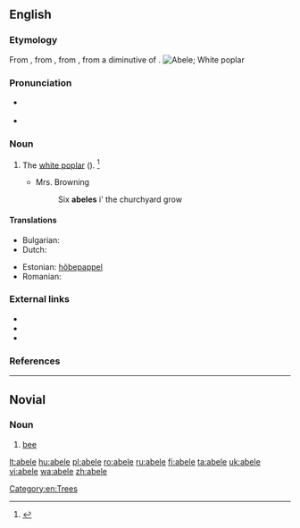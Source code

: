 {{also|Abele|ābele|ābelē}}
==English==
{{wikipedia|Populus alba}}

===Etymology===
From {{etyl|nl}} {{term|abeel|lang=nl}}, from {{etyl|dum}}, from {{etyl|roa-nor}} {{term|abiel|lang=roa-nor}}, from a diminutive of {{etyl|la}} {{term|albus||white|lang=la}}.
[[Image:Czajecice tree 20060812 1401.jpg|thumb|Abele; White poplar]]

===Pronunciation===
* {{a|RP}} {{IPA|/əˈbiːl/|/ə.ˈbeɪl/|/ˈeɪ.bl̩/}}
* {{a|US}} {{IPA|/əˈbil/|/ə.ˈbeɪl/|/ˈeɪ.bl̩/}}

===Noun===
{{en-noun}}

# The [[white poplar]] ({{taxlink|Populus alba|species}}). {{defdate|First attested around 1150 to 1350.}}<ref>{{reference-book | last =| first = | authorlink =  | coauthors =  | editor =Brown, Lesley  | others =  | title = The Shorter Oxford English Dictionary | origdate =  | origyear = 1933| origmonth =  | url =  | format =  | accessdate =  | accessyear =  | accessmonth =  | edition = 5th | date =  | year =2003| month =  | publisher =Oxford University Press  | location =Oxford, UK | language =  | id =  | doi = | isbn =978-0-19-860575-7 | lccn = | ol = | pages =3| chapter =  | chapterurl =  | quote =}}</ref>
#* {{rfdate}} Mrs. Browning
#*: Six '''abeles''' i' the churchyard grow 

====Translations====
{{trans-top|the white poplar, Populus alba}}
* Bulgarian: {{t-|bg|бяла топола}}
* Dutch: {{t+|nl|abeel|m}}
{{trans-mid}}
* Estonian: [[hõbepappel]]
* Romanian: {{t-|ro|plop alb|m}}
{{trans-bottom}}

===External links===
* {{pedialite|Populus alba}}
* {{commonslite|Populus alba}}
* {{specieslite|Populus alba}}

===References===
<references/>

[[Category:en:Trees]]

----

==Novial==

===Noun===
{{head|nov|noun}}

# [[bee]]

[[lt:abele]]
[[hu:abele]]
[[pl:abele]]
[[ro:abele]]
[[ru:abele]]
[[fi:abele]]
[[ta:abele]]
[[uk:abele]]
[[vi:abele]]
[[wa:abele]]
[[zh:abele]]